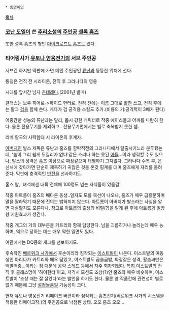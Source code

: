  * [[동명이인]]

[[목차]]

=== [[코난 도일]]이 쓴 [[추리소설]]의 [[주인공]] [[셜록 홈즈]] ===
또한 셜록 홈즈의 형인 [[마이크로프트 홈즈]]도 있다.
=== 티어링사가 [[유토나 영웅전기]]의 서브 주인공 ===
서브긴 하지만 막판에 가면 메인 주인공인 [[류난]]과 동등한 위치에 선다. 

통칭은 전직 전 시라이온, 전직 후 그라나다의 영웅

시대를 앞서간 남자 [[츤데레]]다.(2001년 발매)

클래스는 보우 히어로->하이드 헌터로, 전직 전에는 이름 그대로 [[활]]만 쓰고, 전직 후에는 활과 [[검]]을 함께 쓴다. 게다가 검 공격용 스킬도 추가.(비룡의 기:공격력이 3배가 된다)

어중간한 성능의 류난과는 달리, 몹시 강한 캐릭터로 작중 에이스들과 어깨를 나란히 한다. 물론 전용무기를 제외하고.. 전용무기면에서는 별로 축복받지 못한 셈.

리베 왕국의 사략함대 시 라이온의 후계자. 

[[아버지]]인 발스 제독은 류난과 홈즈를 함락직전의 그라나다에서 탈출시키느라 분투했는데, '놈이 그리 쉽게 뒤질리가 없다'같은 소리나 하는 못된 [[아들]]...이라 생각할 수도 있으나, 발스의 성격은 홈즈 이상으로 짜장같으며 태평하기 그지없다. 그라나다 수복 후, 은신처에 찾아가면 단순히 제독하기 귀찮은 것을 온갖 핑계를 대며 홈즈에게 자리를 물려준다. 막판에 충격적인 [[반전]]을 선사하기도.

홈즈 왈, '녀석에겐 대륙 전체에 100명도 넘는 자식들이 있을걸'

작중 아트롬이 홈즈의 배다른 동생..일지도 모를 복선이 나오나, 홈즈가 매우 급흥분하며 말을 짤라먹기 때문에 진의는 밝혀지지 않는다. 아트롬이 아버지가 발스라는 사실을 알면 자살할지도 모른다나. 참고로 아트롬의 출생의 비밀(?)을 알게 된 후에 아트롬과 일방향 지원효과가 생긴다.

작중 개그의 거의 대부분을 카트리와 함께 담당한다. 남을 괴롭히거나 놀리는데 매우 능하며, 역으로 당하는 데는 매우 약한 일면도 있다.

여관에서는 DQ풍의 개그를 선보이기도.

후속작인 [[베르위크 사가]]에서 후손이리라 짐작되는 [[이스트발]]이 나온다. 이스트발의 여동생인 아리나가 카트리와 매우 닮았고, 이스트발도 곱슬금발, 짜장같은 성격, 활솜씨만은 백발백중...이라는 점 때문에 공략 [[스레드]] 등에서 자주 회자되었다. 특히 이스트발의 전직 후 클래스명이 '하이헌터'이고, 저격시 모션도 조상(?)인 홈즈와 매우 비슷하며, 이스트발이 '조상 때는 잘 살았다'라는 발언을 하기도 한다. 물론 양 작품간에 관련성이 별로 없기 때문에 그냥 [[설정놀음]]일 가능성이 크다.

현재 유토나 영웅전기 리메이크 버젼이라 짐작되는 홈즈전기(베르위크 사가의 시스템을 적용한 리메이크작.)의 주인공으로 낙점된 상태. 오오 홈즈 오오...
